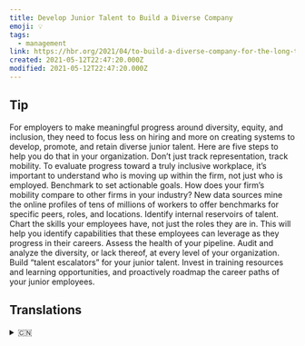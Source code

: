 ```yaml
---
title: Develop Junior Talent to Build a Diverse Company
emoji: 💡
tags:
  - management
link: https://hbr.org/2021/04/to-build-a-diverse-company-for-the-long-term-develop-junior-talent?utm_medium=email&utm_source=newsletter_daily&utm_campaign=mtod_notactsubs
created: 2021-05-12T22:47:20.000Z
modified: 2021-05-12T22:47:20.000Z
---
```


## Tip

For employers to make meaningful progress around diversity, equity, and inclusion, they need to focus less on hiring and more on creating systems to develop, promote, and retain diverse junior talent. Here are five steps to help you do that in your organization.
Don’t just track representation, track mobility. To evaluate progress toward a truly inclusive workplace, it’s important to understand who is moving up within the firm, not just who is employed.
Benchmark to set actionable goals. How does your firm’s mobility compare to other firms in your industry? New data sources mine the online profiles of tens of millions of workers to offer benchmarks for specific peers, roles, and locations.
Identify internal reservoirs of talent. Chart the skills your employees have, not just the roles they are in. This will help you identify capabilities that these employees can leverage as they progress in their careers.
Assess the health of your pipeline. Audit and analyze the diversity, or lack thereof, at every level of your organization.
Build “talent escalators” for your junior talent. Invest in training resources and learning opportunities, and proactively roadmap the career paths of your junior employees.

## Translations

<details>
   <summary>🇨🇳</summary>

</details>
